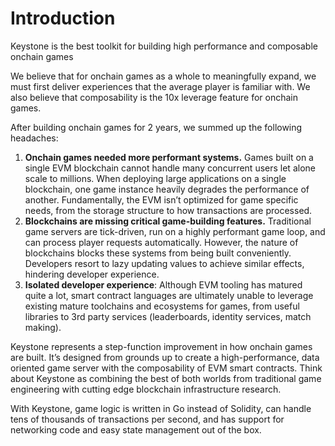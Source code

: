 
# Introduction

Keystone is the best toolkit for building high performance and composable onchain games

We believe that for onchain games as a whole to meaningfully expand, we must first deliver experiences that the average player is familiar with. We also believe that composability is the 10x leverage feature for onchain games.

After building onchain games for 2 years, we summed up the following headaches:

1. **Onchain games needed more performant systems.** Games built on a single EVM blockchain cannot handle many concurrent users let alone scale to millions. When deploying large applications on a single blockchain, one game instance heavily degrades the performance of another. Fundamentally, the EVM isn’t optimized for game specific needs, from the storage structure to how transactions are processed.
2. **Blockchains are missing critical game-building features.** Traditional game servers are tick-driven, run on a highly performant game loop, and can process player requests automatically. However, the nature of blockchains blocks these systems from being built conveniently. Developers resort to lazy updating values to achieve similar effects, hindering developer experience.
3. **Isolated developer experience**: Although EVM tooling has matured quite a lot, smart contract languages are ultimately unable to leverage existing mature toolchains and ecosystems for games, from useful libraries to 3rd party services (leaderboards, identity services, match making).

Keystone represents a step-function improvement in how onchain games are built. It’s designed from grounds up to create a high-performance, data oriented game server with the composability of EVM smart contracts. Think about Keystone as combining the best of both worlds from traditional game engineering with cutting edge blockchain infrastructure research.

With Keystone, game logic is written in Go instead of Solidity, can handle tens of thousands of transactions per second, and has support for networking code and easy state management out of the box.
